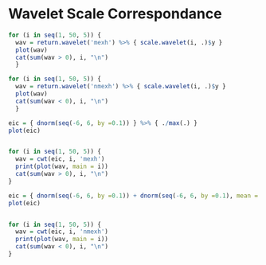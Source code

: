 # Wavelet Scale Correspondance


```r

for (i in seq(1, 50, 5)) {
  wav = return.wavelet('mexh') %>% { scale.wavelet(i, .)$y }
  plot(wav)
  cat(sum(wav > 0), i, "\n")
  }
```

```r
for (i in seq(1, 50, 5)) {
  wav = return.wavelet('nmexh') %>% { scale.wavelet(i, .)$y }
  plot(wav)
  cat(sum(wav < 0), i, "\n")
  }
```

```r

eic = { dnorm(seq(-6, 6, by =0.1)) } %>% { ./max(.) }
plot(eic)


for (i in seq(1, 50, 5)) {
  wav = cwt(eic, i, 'mexh')
  print(plot(wav, main = i))
  cat(sum(wav > 0), i, "\n")
}
```

```r

eic = { dnorm(seq(-6, 6, by =0.1)) + dnorm(seq(-6, 6, by =0.1), mean = 3) } %>% { ./max(.) }
plot(eic)


for (i in seq(1, 50, 5)) {
  wav = cwt(eic, i, 'nmexh')
  print(plot(wav, main = i))
  cat(sum(wav < 0), i, "\n")
}
```